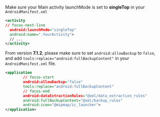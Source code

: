 Make sure your Main activity launchMode is set to **singleTop** in your `AndroidManifest.xml`

```xml
<activity
// focus-next-line
  android:launchMode="singleTop"
  android:name=".YourActivity">
  // ...
</activity>
```

From version **7.1.2**, please make sure to set `android:allowBackup` to `false`, and add
`tools:replace="android:fullBackupContent"` in your `AndroidManifest.xml` file.

```xml
<application
        // focus-start
        android:allowBackup="false"
        tools:replace="android:fullBackupContent"
        // focus-end
        android:dataExtractionRules="@xml/data_extraction_rules"
        android:fullBackupContent="@xml/backup_rules"
        android:icon="@mipmap/ic_launcher">
</application>
```
